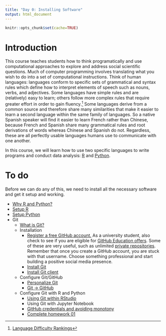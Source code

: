 ```yaml
---
title: "Day 0: Installing Software"
output: html_document
---
```


```r
knitr::opts_chunk$set(cache=TRUE)
```

# Introduction

This course teaches students how to think programatically and use computational approaches to explore and address social scientific questions. Much of computer programming involves translating what you wish to do into a set of computational instructions. Think of human languages: languages conform to specific sets of grammatical and syntax rules which define how to interpret elements of speech such as nouns, verbs, and adjectives. Some languages have simple rules and are (relatively) easy to learn; others follow more complex rules that require greater effort in order to gain fluency.^[[Language Difficulty Rankings](http://www.effectivelanguagelearning.com/language-guide/language-difficulty)] Some languages derive from a common source and therefore share many similarities that make it easier to learn a second language within the same family of languages. So a native Spanish speaker will find it easier to learn French rather than Chinese, because French and Spanish share many grammatical rules and root derivations of words whereas Chinese and Spanish do not. Regardless, these are all perfectly usable languages humans use to communicate with one another.

In this course, we will learn how to use two specific languages to write programs and conduct data analysis: [R](https://www.r-project.org/) and [Python](https://www.python.org/).


# To do

Before we can do any of this, we need to install all the necessary software and get it setup and working.

* [Why R and Python?](setup01.html)
* [Setup R](setup03.html)
* [Setup Python](setup02.html)
* Git
    * [What is Git?](git00.html)
    * Installation
        * [Register a free GitHub account.](https://github.com/) As a university student, also check to see if you are eligible for [GitHub Education offers](https://education.github.com/). Some of these are very useful, such as unlimited [private repositories](https://help.github.com/articles/what-plan-should-i-choose/). Remember that once you create a GitHub account, you are stuck with that username. Choose something professional and start building a positive social media presence.
        * [Install Git](git01.html)
        * [Install Git client](git02.html)
    * Configure Git/GitHub
        * [Personalize Git](git03.html)
        * [Git -> GitHub](git04.html)
    * Configure Git with R and Python
        * [Using Git within RStudio](git05.html)
        * Using Git with Jupyter Notebook
        * [GitHub credentials and avoiding monotony](git07.html)
        * [Complete homework 01](hw01_edit-README.html)


